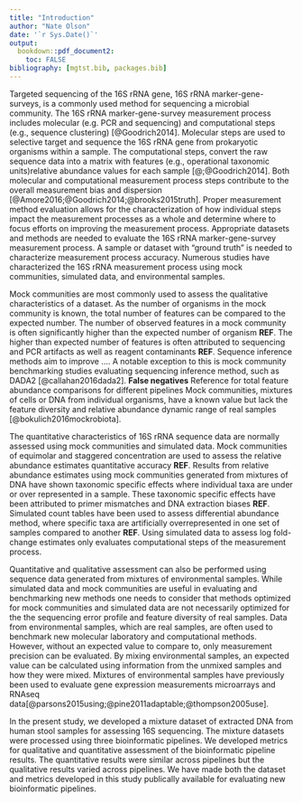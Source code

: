 ```yaml
---
title: "Introduction"
author: "Nate Olson"
date: '`r Sys.Date()`'
output:
  bookdown::pdf_document2:
    toc: FALSE
bibliography: [mgtst.bib, packages.bib]
---
```


<!-- Outline
- 16S measurement process
- Measurement process assessment
- Quantitative assessment
- Qualitative assessment
- Using mixtures for measurement assessment
- Study overview
      - using mixtures
      - quanitative assessment
      - qualitative assessment -->


Targeted sequencing of the 16S rRNA gene, 16S rRNA marker-gene-surveys, is a commonly used method for sequencing a microbial community.
The 16S rRNA marker-gene-survey measurement process includes molecular (e.g. PCR and sequencing) and computational steps (e.g., sequence clustering) [@Goodrich2014].
Molecular steps are used to selective target and sequence the 16S rRNA gene from prokaryotic organisms within a sample.
The computational steps, convert the raw sequence data into a matrix with features (e.g., operational taxonomic units)relative abundance values for each sample [@;@Goodrich2014].
Both molecular and computational measurement process steps contribute to the overall measurement bias and dispersion [@Amore2016;@Goodrich2014;@brooks2015truth].
Proper measurement method evaluation allows for the characterization of how individual steps impact the measurement processes as a whole and determine where to focus efforts on improving the measurement process.
Appropriate datasets and methods are needed to evaluate the 16S rRNA marker-gene-survey measurement process.
A sample or dataset with "ground truth" is needed to characterize measurement process accuracy.
Numerous studies have characterized the 16S rRNA measurement process using mock communities, simulated data, and environmental samples.


Mock communities are most commonly used to assess the qualitative characteristics of a dataset.
As the number of organisms in the mock community is known, the total number of features can be compared to the expected number.
The number of observed features in a mock community is often significantly higher than the expected number of organism __REF__.
The higher than expected number of features is often attributed to sequencing and PCR artifacts as well as reagent contaminants __REF__.
Sequence inference methods aim to improve ....
A notable exception to this is mock community benchmarking studies evaluating sequencing inference method, such as DADA2 [@callahan2016dada2].
__False negatives__  Reference for total feature abundance comparisons for different pipelines
Mock communities, mixtures of cells or DNA from individual organisms, have a known value but lack the feature diversity and relative abundance dynamic range of real samples [@bokulich2016mockrobiota].


The quantitative characteristics of 16S rRNA sequence data are normally assessed using mock communities and simulated data.
Mock communities of equimolar and staggered concentration are used to assess the relative abundance estimates quantitative accuracy __REF__.
Results from relative abundance estimates using mock communities generated from mixtures of DNA have shown taxonomic specific effects where individual taxa are under or over represented in a sample.
These taxonomic specific effects have been attributed to primer mismatches and DNA extraction biases __REF__. <!-- surely GC bias must have a role as well, seems like you generally need more discussion about sources of bias here, since that's the motivation for the whole paper? -->
Simulated count tables have been used to assess differential abundance method, where specific taxa are artificially overrepresented in one set of samples compared to another __REF__.
Using simulated data to assess log fold-change estimates only evaluates computational steps of the measurement process.


Quantitative and qualitative assessment can also be performed using sequence data generated from mixtures of environmental samples.
While simulated data and mock communities are useful in evaluating and benchmarking new methods one needs to consider that methods optimized for mock communities and simulated data are not necessarily optimized for the the sequencing error profile and feature diversity of real samples.
Data from environmental samples, which are real samples, are often used to benchmark new molecular laboratory and computational methods.
However, without an expected value to compare to, only measurement precision can be evaluated.
By mixing environmental samples, an expected value can be calculated using information from the unmixed samples and how they were mixed.
Mixtures of environmental samples have previously been used to evaluate gene expression measurements microarrays and RNAseq data[@parsons2015using;@pine2011adaptable;@thompson2005use].


In the present study, we developed a mixture dataset of extracted DNA from human stool samples for assessing 16S sequencing.
The mixture datasets were processed using three bioinformatic pipelines.
We developed metrics for qualitative and quantitative assessment of the bioinformatic pipeline results.
The quantitative results were similar across pipelines but the qualitative results varied across pipelines.
We have made both the dataset and metrics developed in this study publically available for evaluating new bioinformatic pipelines.


<!-- A key step in the measurement process is clustering, the grouping of sequences into biologically relevant units, or operational taxonomic units (OTUs).
There are a number of different clustering methods.
The two most commonly used clustering methods are _de-novo_ clustering and open-reference clustering.
_de-novo_ clustering algorithms group sequences based on a defined similarity threshold [@westcott2015novo].
Open-reference clustering matches sequences to a set of previously clustered reference sequences (_de-novo_) then perform _de-novo_ clustering on the sequences in the dataset that do not match to sequences in the reference dataset with the desired similarity threshold [@he2015stability].
A third methods for clustering, sequence inference, uses statistical models or algorithms to differentiate true biological sequences within a dataset from sequencing errors [@callahan2016dada2;@amir2017deblur;@eren2015minimum].

Further challenging the measurement process is the compositional nature of the 16S data, that is the proportion of an organism within a sample is being measured and not the absolute abundance [@tsilimigras2016compositional].
Sequencing data only provide information regarding the relative abundance of organisms within a samples to other organisms within the same sample.
# When comparing the relative abundance of an organism across samples you are comparing organismal abundance relative to the rest of the organisms within the sample.
As a result an organism can have the same absolute abundance in two samples but due to differences in either the microbial community composition or for targeted assays such as 16S metagenomics differences in the proportion of human DNA in the sample.  -->



<!-- As with mock communities, simulated sequencing data has an expected value that can be used for benchmarking.  -->
<!-- However, as the sequencing error profile is not completely understood, simulated data does not recapitulate sequencing data generated from an environmental sample.  -->
